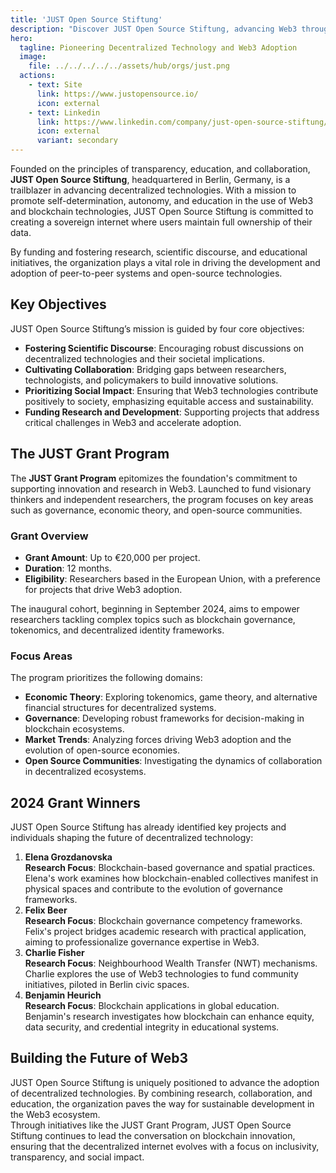 ```yaml
---
title: 'JUST Open Source Stiftung'
description: "Discover JUST Open Source Stiftung, advancing Web3 through research, education, and funding for decentralized, user-centric technologies."
hero:
  tagline: Pioneering Decentralized Technology and Web3 Adoption  
  image: 
    file: ../../../../../assets/hub/orgs/just.png
  actions:
    - text: Site
      link: https://www.justopensource.io/
      icon: external
    - text: Linkedin
      link: https://www.linkedin.com/company/just-open-source-stiftung/
      icon: external
      variant: secondary
---
```



Founded on the principles of transparency, education, and collaboration, **JUST Open Source Stiftung**, headquartered in Berlin, Germany, is a trailblazer in advancing decentralized technologies. 
With a mission to promote self-determination, autonomy, and education in the use of Web3 and blockchain technologies, JUST Open Source Stiftung is committed to creating a sovereign internet where users maintain full ownership of their data.  

By funding and fostering research, scientific discourse, and educational initiatives, the organization plays a vital role in driving the development and adoption of peer-to-peer systems and open-source technologies.  

## Key Objectives  
JUST Open Source Stiftung’s mission is guided by four core objectives:  
- **Fostering Scientific Discourse**: Encouraging robust discussions on decentralized technologies and their societal implications.  
- **Cultivating Collaboration**: Bridging gaps between researchers, technologists, and policymakers to build innovative solutions.  
- **Prioritizing Social Impact**: Ensuring that Web3 technologies contribute positively to society, emphasizing equitable access and sustainability.  
- **Funding Research and Development**: Supporting projects that address critical challenges in Web3 and accelerate adoption.  

## The JUST Grant Program  
The **JUST Grant Program** epitomizes the foundation's commitment to supporting innovation and research in Web3. Launched to fund visionary thinkers and independent researchers, the program focuses on key areas such as governance, economic theory, and open-source communities.  

### Grant Overview  
- **Grant Amount**: Up to €20,000 per project.  
- **Duration**: 12 months.  
- **Eligibility**: Researchers based in the European Union, with a preference for projects that drive Web3 adoption.  

The inaugural cohort, beginning in September 2024, aims to empower researchers tackling complex topics such as blockchain governance, tokenomics, and decentralized identity frameworks.  

### Focus Areas  
The program prioritizes the following domains:  
- **Economic Theory**: Exploring tokenomics, game theory, and alternative financial structures for decentralized systems.  
- **Governance**: Developing robust frameworks for decision-making in blockchain ecosystems.  
- **Market Trends**: Analyzing forces driving Web3 adoption and the evolution of open-source economies.  
- **Open Source Communities**: Investigating the dynamics of collaboration in decentralized ecosystems.  

## 2024 Grant Winners  
JUST Open Source Stiftung has already identified key projects and individuals shaping the future of decentralized technology:  

1. **Elena Grozdanovska**  
        **Research Focus**: Blockchain-based governance and spatial practices.  
        Elena's work examines how blockchain-enabled collectives manifest in physical spaces and contribute to the evolution of governance frameworks.  
2. **Felix Beer**  
        **Research Focus**: Blockchain governance competency frameworks.  
        Felix's project bridges academic research with practical application, aiming to professionalize governance expertise in Web3.  
3. **Charlie Fisher**  
        **Research Focus**: Neighbourhood Wealth Transfer (NWT) mechanisms.  
        Charlie explores the use of Web3 technologies to fund community initiatives, piloted in Berlin civic spaces.  
4. **Benjamin Heurich**  
        **Research Focus**: Blockchain applications in global education.  
        Benjamin's research investigates how blockchain can enhance equity, data security, and credential integrity in educational systems.  

## Building the Future of Web3  
JUST Open Source Stiftung is uniquely positioned to advance the adoption of decentralized technologies. By combining research, collaboration, and education, the organization paves the way for sustainable development in the Web3 ecosystem.  
Through initiatives like the JUST Grant Program, JUST Open Source Stiftung continues to lead the conversation on blockchain innovation, ensuring that the decentralized internet evolves with a focus on inclusivity, transparency, and social impact.  